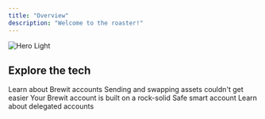 ```yaml
---
title: "Overview"
description: "Welcome to the roaster!"
---
```


<img
  src="/images/tech.png"
  alt="Hero Light"
/>


## Explore the tech




<CardGroup cols="2">
  <Card title="User Accounts" icon="user" iconType="duotone" href="/technology/accounts">
    Learn about Brewit accounts
  </Card>
  <Card title="Transactions" icon="arrow-right-arrow-left" iconType="duotone" href="/technology/transactions">
    Sending and swapping assets couldn't get easier
  </Card>
  <Card title="Security" icon="shield-check" iconType="duotone" href="/technology/security">
    Your Brewit account is built on a rock-solid Safe smart account
  </Card>
  <Card title="Delegated Accounts" icon="user-group" iconType="duotone" href="/technology/delegated-accounts">
    Learn about delegated accounts
  </Card>
</CardGroup>

